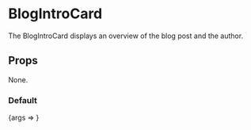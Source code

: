 

<Meta title="Components/BlogIntroCard" component={BlogIntroCard} />

# BlogIntroCard

The BlogIntroCard displays an overview of the blog post and the author.

## Props

None.

### Default

<Preview>
  <Story
    name="Default"
    args={{
      name: 'placeholder name',
      title: 'placeholder title',
      sport: 'placeholder sport',
      authorImage: 'https://f.shgcdn.com/6432a158-d02a-4af8-84e1-fdca22d6855f/',
      heroImage: 'https://f.shgcdn.com/b054262e-4136-4a0e-92b7-40563d3eee5e/',
      summary:
        'Lorem ipsum dolor sit amet, consectetur adipiscing elit, sed do eiusmod tempor incididunt ut labore et dolore magna aliqua.',
      author: 'placeholder author',
      createdDate: '7.9.21',
    }}
  >
    {args => <BlogIntroCard {...args} />}
  </Story>
</Preview>
